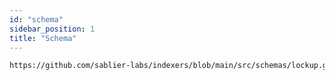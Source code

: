 ```yaml
---
id: "schema"
sidebar_position: 1
title: "Schema"
---
```



<GraphQLSchema protocol="lockup" />

```graphql reference title="Sablier Lockup - GraphQL Schema Entities"
https://github.com/sablier-labs/indexers/blob/main/src/schemas/lockup.graphql
```
